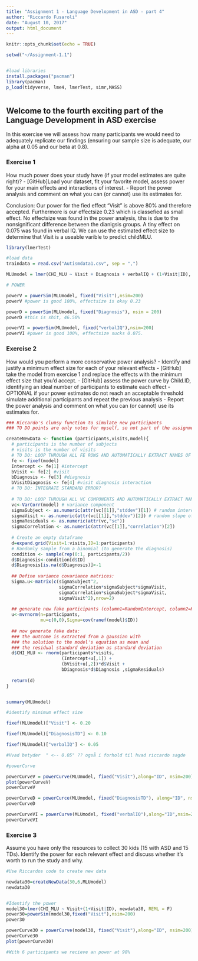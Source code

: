 ```yaml
---
title: "Assignment 1 - Language Development in ASD - part 4"
author: "Riccardo Fusaroli"
date: "August 10, 2017"
output: html_document
---
```


```r
knitr::opts_chunk$set(echo = TRUE)

setwd("~/Assignment-1.1")


#load libraries
install.packages("pacman")
library(pacman)
p_load(tidyverse, lme4, lmerTest, simr,MASS)



```

## Welcome to the fourth exciting part of the Language Development in ASD exercise

In this exercise we will assess how many participants we would need to adequately replicate our findings (ensuring our sample size is adequate, our alpha at 0.05 and our beta at 0.8).

### Exercise 1

How much power does your study have (if your model estimates are quite right)?
- [GitHub]Load your dataset, fit your favorite model, assess power for your main effects and interactions of interest.
- Report the power analysis and comment on what you can (or cannot) use its estimates for.

Conclusion: Our power for the fied effect "Visit" is above 80% and therefore accepted. Furthermore is our effectsize 0.23 which is classefied as small effect. No effectsize was found in the power analysis, tihs is due to the nonsignificant difference between the dianigsis groups. A tiny effect on 0.075 was found in verbal IQ. We can use the estimated effect size to determine that Visit is a useable varible to predict childMLU. 

```r
library(lmerTest)

#load data
traindata = read.csv("Autismdata1.csv", sep = ",")

MLUmodel = lmer(CHI_MLU ~ Visit + Diagnosis + verbalIQ + (1+Visit|ID), traindata, REML = F)

# POWER 

powerV = powerSim(MLUmodel, fixed("Visit"),nsim=200)
powerV #power is good 100%, effectsize is okay 0.23

powerD = powerSim(MLUmodel, fixed("Diagnosis"), nsim = 200)
powerD #this is shit, 46.50%

powerVI = powerSim(MLUmodel, fixed("verbalIQ"),nsim=200)
powerVI #power is good 100%, effectsize sucks 0.075. 

```


### Exercise 2

How would you perform a more conservative power analysis?
- Identify and justify a minimum effect size for each of your relevant effects
- [GitHub] take the model from exercise 1 and replace the effects with the minimum effect size that you'd accept.
- [GitHub] assess the power curve by Child.ID, identifying an ideal number of participants to estimate each effect
- OPTIONAL if your power estimates do not reach an acceptable threshold simulate additional participants and repeat the previous analysis
- Report the power analysis and comment on what you can (or cannot) use its estimates for.

```r


### Riccardo's clumsy function to simulate new participants
### TO DO points are only notes for myself, so not part of the assignment

createNewData <- function (participants,visits,model){
  # participants is the number of subjects
  # visits is the number of visits
  # TO DO: LOOP THROUGH ALL FE ROWS AND AUTOMATICALLY EXTRACT NAMES OF FIXED EFFECTS AND ESTIMATES
  fe <- fixef(model)
  Intercept <- fe[1] #intercept
  bVisit <- fe[2] #visit
  bDiagnosis <- fe[3] #diagnosis
  bVisitDiagnosis <- fe[4] #visit diagnosis interaction
  # TO DO: INTEGRATE STANDARD ERROR?
  
  # TO DO: LOOP THROUGH ALL VC COMPONENTS AND AUTOMATICALLY EXTRACT NAMES OF EFFECTS AND ESTIMATES
  vc<-VarCorr(model) # variance component
  sigmaSubject <- as.numeric(attr(vc[[1]],"stddev")[1]) # random intercept by subject
  sigmaVisit <- as.numeric(attr(vc[[1]],"stddev")[2]) # random slope of visit over subject
  sigmaResiduals <- as.numeric(attr(vc,"sc"))
  sigmaCorrelation <- as.numeric(attr(vc[[1]],"correlation")[2])
  
  # Create an empty dataframe
  d=expand.grid(Visit=1:visits,ID=1:participants)
  # Randomly sample from a binomial (to generate the diagnosis)
  condition <- sample(rep(0:1, participants/2))
  d$Diagnosis<-condition[d$ID]
  d$Diagnosis[is.na(d$Diagnosis)]<-1
  
  ## Define variance covariance matrices:
  Sigma.u<-matrix(c(sigmaSubject^2,
                    sigmaCorrelation*sigmaSubject*sigmaVisit,
                    sigmaCorrelation*sigmaSubject*sigmaVisit,
                    sigmaVisit^2),nrow=2)
  
  ## generate new fake participants (column1=RandomIntercept, column2=RandomSlope)
  u<-mvrnorm(n=participants,
             mu=c(0,0),Sigma=cov(ranef(model)$ID))
  
  ## now generate fake data:
  ### the outcome is extracted from a gaussian with
  ### the solution to the model's equation as mean and
  ### the residual standard deviation as standard deviation 
  d$CHI_MLU <- rnorm(participants*visits,
                     (Intercept+u[,1]) +
                     (bVisit+u[,2])*d$Visit + 
                     bDiagnosis*d$Diagnosis ,sigmaResiduals)  
  
  return(d)
}


summary(MLUmodel)

#identify minimum effect size

fixef(MLUmodel)["Visit"] <- 0.20

fixef(MLUmodel)["DiagnosisTD"] <- 0.10

fixef(MLUmodel)["verbalIQ"] <- 0.05

#Hvad betyder  " <-- 0.05" ?? også i forhold til hvad riccardo sagde

#powerCurve

powerCurveV = powerCurve(MLUmodel, fixed("Visit"),along="ID", nsim=200)
plot(powerCurveV)
powerCurveV

powerCurveD = powerCurce(MLUmodel, fixed("DiagnosisTD"), along="ID", nsim=200)
powerCurveD

powerCurveVI = powerCurve(MLUmodel, fixed("verbalIQ"),along="ID",nsim=200)
powerCurveVI 

```


### Exercise 3

Assume you have only the resources to collect 30 kids (15 with ASD and 15 TDs). Identify the power for each relevant effect and discuss whether it's worth to run the study and why.


```r

#Use Riccardos code to create new data

newdata30=createNewData(30,6,MLUmodel)
newdata30


#Identify the power
model30=lmer(CHI_MLU ~ Visit+(1+Visit|ID), newdata30, REML = F)
power30=powerSim(model30,fixed("Visit"),nsim=200)
power30

powerCurve30 = powerCurve(model30, fixed("Visit"),along="ID", nsim=200)
powerCurve30
plot(powerCurve30)

#With 6 participants we recieve an power at 98%

```

